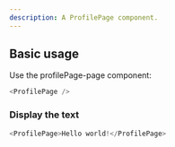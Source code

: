 ```yaml
---
description: A ProfilePage component.
---
```



## Basic usage

Use the profilePage-page component:

```js
<ProfilePage />
```

### Display the text

```js live
<ProfilePage>Hello world!</ProfilePage>
```
